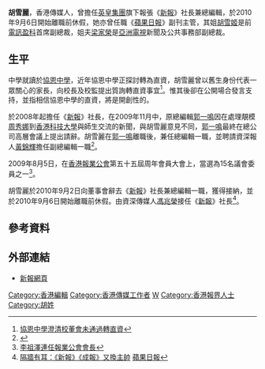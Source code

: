 '''胡雪麗'''，香港傳媒人，曾擔任[[英皇集團|英皇集團]]旗下報張《[[新報_(香港)|新報]]》社長兼總編輯，於2010年9月6日開始離職前休假，她亦曾任職《[[蘋果日報|蘋果日報]]》副刊主管，其姐[[胡雪姬|胡雪姬]]是前[[電訊盈科|電訊盈科]]首席副總裁，姐夫[[梁家榮|梁家榮]]是[[亞洲電視|亞洲電視]]新聞及公共事務部副總裁。

==生平==
中學就讀於[[協恩中學|協恩中學]]，近年協恩中學正探討轉為直資，胡雪麗曾以舊生身份代表一眾關心的家長，向校長及校監提出質詢轉直資事宜<ref>[http://forum.edu-kingdom.com/redirect.php?tid=2164493&goto=lastpost 協恩中學澄清校董會未通過轉直資]</ref>。惟其後卻在公開場合發言支持，並指相信協恩中學的直資，將是開創性的。

於2008年起擔任《[[新報_(香港)|新報]]》社長，在2009年11月中，原總編輯[[郭一鳴|郭一鳴]]因在處理靚模[[周秀娜|周秀娜]]到[[香港科技大學|香港科技大學]]與師生交流的新聞，與胡雪麗意見不同，[[郭一鳴|郭一鳴]]最終在總公司高層會議上提出請辭。胡雪麗在[[郭一鳴|郭一鳴]]離職後，兼任總編輯一職，並聘請資深報人[[黃錦輝|黃錦輝]]擔任副總編輯一職<ref>{{Cite web |url=http://hkthejournalist.blogspot.com/2010/01/blog-post_3709.html |title=風聞新報地震 |access-date=2010-09-22 |archive-date=2019-12-07 |archive-url=https://web.archive.org/web/20191207084232/http://hkthejournalist.blogspot.com/2010/01/blog-post_3709.html |dead-url=no }}</ref>。

2009年8月5日，在[[香港報業公會|香港報業公會]]第五十五屆周年會員大會上，當選為15名議會委員之一<ref>[http://www.hkcd.com.hk/content/2009-08/07/content_2361147.htm 李祖澤連任報業公會會長]{{dead link|date=2018年4月 |bot=InternetArchiveBot |fix-attempted=yes }}</ref>。

胡雪麗於2010年9月2日向董事會辭去《[[新報_(香港)|新報]]》社長兼總編輯一職，獲得接納，並於2010年9月6日開始離職前休假。由資深傳媒人[[馮兆榮|馮兆榮]]接任《[[新報_(香港)|新報]]》社長<ref>[http://hk.apple.nextmedia.com/template/apple/art_main.php?iss_id=20100911&sec_id=4104&subsec_id=15333&art_id=14439487&cat_id=45&coln_id=20 隔牆有耳：《新報》《成報》又換主帥] {{Wayback|url=http://hk.apple.nextmedia.com/template/apple/art_main.php?iss_id=20100911&sec_id=4104&subsec_id=15333&art_id=14439487&cat_id=45&coln_id=20 |date=20101114090955 }}[[蘋果日報|蘋果日報]]</ref>。

==參考資料==
<div class="references-small">
<references/>
</div>

==外部連結==
*[https://web.archive.org/web/20150711095122/http://www.hkdailynews.com.hk/ 新報網頁]

[[Category:香港編輯|Category:香港編輯]]
[[Category:香港傳媒工作者|Category:香港傳媒工作者]]
[[Category:協恩中學校友|W]]
[[Category:香港報界人士|Category:香港報界人士]]
[[Category:胡姓|Category:胡姓]]